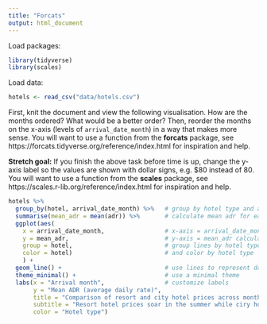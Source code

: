 ```yaml
---
title: "Forcats"
output: html_document
---
```


Load packages:

```r
library(tidyverse)
library(scales)
```

Load data:

```r
hotels <- read_csv("data/hotels.csv")
```

First, knit the document and view the following visualisation. How are the months ordered? What would be a better order? Then, reorder the months on the x-axis (levels of `arrival_date_month`) in a way that makes more sense. You will want to use a function from the **forcats** package, see https://forcats.tidyverse.org/reference/index.html for inspiration and help.

**Stretch goal:** If you finish the above task before time is up, change the y-axis label so the values are shown with dollar signs, e.g. $80 instead of 80. You will want to use a function from the **scales** package, see https://scales.r-lib.org/reference/index.html for inspiration and help.

```r
hotels %>%
  group_by(hotel, arrival_date_month) %>%   # group by hotel type and arrival month
  summarise(mean_adr = mean(adr)) %>%       # calculate mean adr for each group
  ggplot(aes(
    x = arrival_date_month,                 # x-axis = arrival_date_month
    y = mean_adr,                           # y-axis = mean_adr calculated above
    group = hotel,                          # group lines by hotel type
    color = hotel)                          # and color by hotel type
    ) +
  geom_line() +                             # use lines to represent data
  theme_minimal() +                         # use a minimal theme
  labs(x = "Arrival month",                 # customize labels
       y = "Mean ADR (average daily rate)",
       title = "Comparison of resort and city hotel prices across months",
       subtitle = "Resort hotel prices soar in the summer while ciry hotel prices remain relatively constant throughout the year",
       color = "Hotel type")
```

